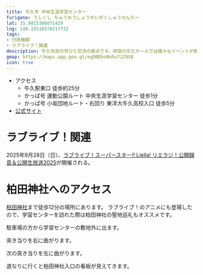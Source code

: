 ```yaml
---
title: 牛久市 中央生涯学習センター
furigana: うしくし ちゅうおうしょうがいがくしゅうせんたー
lat: 35.9815386071429
lng: 140.15510378217732
tags:
- 行政機関
- ラブライブ！関連
description: 牛久市民の学びと交流の拠点です。併設の文化ホールでは様々なイベントが開催されます。
gmap: https://maps.app.goo.gl/eg9NDhoBuhv7J29X8
icon: true
---
```


<LinkedImage
  basename="nato_blooming/central_center-sign"
/>

- アクセス
  - 牛久駅東口 徒歩約25分
  - かっぱ号 運動公園ルート 中央生涯学習センター 徒歩1分
  - かっぱ号 小坂団地ルート・右回り 東洋大牛久高校入口 徒歩5分
- [公式サイト](https://www.city.ushiku.lg.jp/page/page000327.html)

<LinkedImage
  basename="nato_blooming/central_center-hill"
/>

<LinkedImage
  basename="nato_blooming/central_center-statue2"
/>

# ラブライブ！関連
2025年9月28日（日）、[ラブライブ！スーパースター!! Liella! リエラジ！公開録音＆公開生放送2025](https://www.lovelive-anime.jp/yuigaoka/live/live_detail.php?p=sp_radio_2025)が開催される。

# 柏田神社へのアクセス
[柏田神社](/spot_note/kashiwada_shrine)まで徒歩12分の場所にあります。
ラブライブ！のアニメにも登場したので、学習センターを訪れた際は柏田神社の聖地巡礼もオススメです。

<LinkedImage
  basename="nato_blooming/central_center_to_kashiwada"
/>

駐車場の方から学習センターの敷地外に出ます。

<LinkedImage
  basename="nato_blooming/central_center-parking2"
/>

<LinkedImage
  basename="nato_blooming/central_center-parking"
/>

<LinkedImage
  basename="nato_blooming/load7"
/>

突き当りを右に曲がります。

<LinkedImage
  basename="nato_blooming/load6"
/>

次の突き当りを左に曲がります。

<LinkedImage
  basename="nato_blooming/load4"
/>

道なりに行くと柏田神社入口の看板が見えてきます。

<LinkedImage
  basename="nato_blooming/kashiwada_shrine-sign"
/>
